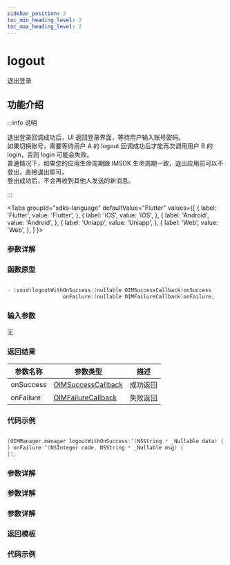 ```yaml
---
sidebar_position: 3
toc_min_heading_level: 2
toc_max_heading_level: 2
---
```


# logout

退出登录

## 功能介绍

:::info 说明

退出登录回调成功后，UI 返回登录界面，等待用户输入账号密码。  
如果切换账号，需要等待用户 A 的 logout 回调成功后才能再次调用用户 B 的 login，否则 login 可能会失败。  
普通情况下，如果您的应用生命周期跟 IMSDK 生命周期一致，退出应用前可以不登出，直接退出即可。  
登出成功后，不会再收到其他人发送的新消息。

:::

<Tabs
groupId="sdks-language"
defaultValue="Flutter"
values={[
{ label: 'Flutter', value: 'Flutter', },
{ label: 'iOS', value: 'iOS', },
{ label: 'Android', value: 'Android', },
{ label: 'Uniapp', value: 'Uniapp', },
{ label: 'Web', value: 'Web', },
]
}>

<TabItem value="Flutter">

### 参数详解

</TabItem>

<TabItem value="iOS">

### 函数原型

```swift showLineNumbers

- (void)logoutWithOnSuccess:(nullable OIMSuccessCallback)onSuccess
                  onFailure:(nullable OIMFailureCallback)onFailure;

```

### 输入参数

无

### 返回结果

| 参数名称  | 参数类型                                                     | 描述     |
| --------- | ------------------------------------------------------------ | -------- |
| onSuccess | [OIMSuccessCallback](docs/sdks/Callback/SuccessCallback.mdx) | 成功返回 |
| onFailure | [OIMFailureCallback](docs/sdks/Callback/ErrorCallback.mdx)   | 失败返回 |

### 代码示例

```swift showLineNumbers

[OIMManager.manager logoutWithOnSuccess:^(NSString * _Nullable data) {
} onFailure:^(NSInteger code, NSString * _Nullable msg) {
}];

```

</TabItem>

<TabItem value="Android">

### 参数详解

</TabItem>

<TabItem value="Web">

### 参数详解

</TabItem>

<TabItem value="Uniapp">

### 参数详解

### 返回模板

### 代码示例

</TabItem>

</Tabs>
